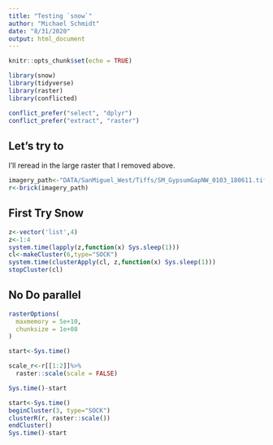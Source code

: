 ```yaml
---
title: "Testing `snow`"
author: "Michael Schmidt"
date: "8/31/2020"
output: html_document
---
```


```r
knitr::opts_chunk$set(echo = TRUE)
```


```r
library(snow)
library(tidyverse)
library(raster)
library(conflicted)

conflict_prefer("select", "dplyr")
conflict_prefer("extract", "raster")
```
## Let's try to 

I'll reread in the large raster that I removed above. 
```r
imagery_path<-"DATA/SanMiguel_West/Tiffs/SM_GypsumGapNW_0103_180611.tif"
r<-brick(imagery_path)
```

## First Try Snow
```r
z<-vector('list',4)
z<-1:4
system.time(lapply(z,function(x) Sys.sleep(1)))
cl<-makeCluster(6,type="SOCK")
system.time(clusterApply(cl, z,function(x) Sys.sleep(1)))
stopCluster(cl)
```

## No Do parallel
```r
rasterOptions(
  maxmemory = 5e+10,
  chunksize = 1e+08
)

start<-Sys.time()

scale_r<-r[[1:2]]%>%
  raster::scale(scale = FALSE)

Sys.time()-start
```


```r
start<-Sys.time()
beginCluster(3, type="SOCK")
clusterR(r, raster::scale())
endCluster()
Sys.time()-start
```
